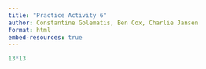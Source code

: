 ```yaml
---
title: "Practice Activity 6"
author: Constantine Golematis, Ben Cox, Charlie Jansen
format: html
embed-resources: true
---
```


```r
13*13
```
